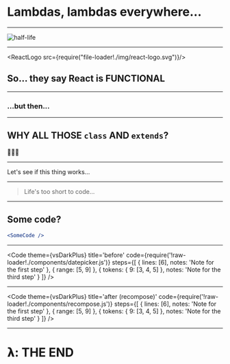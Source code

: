 
# Lambdas, lambdas everywhere...

---

![half-life](./img/half-life.png)

---

<ReactLogo src={require("file-loader!./img/react-logo.svg")}/>

## So... they say React is FUNCTIONAL

---

### ...but then...

---

## WHY ALL THOSE `class` AND `extends`?

🤔🤔🤔

---

Let's see if this thing works...

---

> Life's too short to code...

---

## Some code?

```jsx
<SomeCode />
```
---

<Code
  theme={vsDarkPlus}
  title='before'
  code={require('!raw-loader!./components/datepicker.js')}
  steps={[
    { lines: [6], notes: 'Note for the first step' },
    { range: [5, 9] },
    { tokens: { 9: [3, 4, 5] }, notes: 'Note for the third step' }
  ]}
/>

---

<Code
  theme={vsDarkPlus}
  title='after (recompose)'
  code={require('!raw-loader!./components/recompose.js')}
  steps={[
    { lines: [6], notes: 'Note for the first step' },
    { range: [5, 9] },
    { tokens: { 9: [3, 4, 5] }, notes: 'Note for the third step' }
  ]}
/>

---

# 𝝺: THE END
